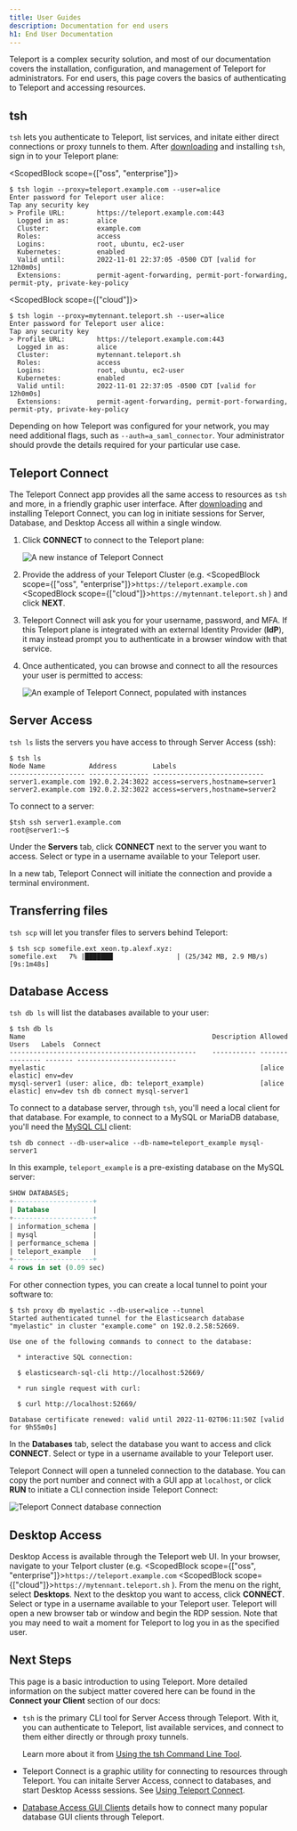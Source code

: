 ```yaml
---
title: User Guides
description: Documentation for end users
h1: End User Documentation
---
```


Teleport is a complex security solution, and most of our documentation covers
the installation, configuration, and management of Teleport for administrators.
For end users, this page covers the basics of authenticating to Teleport and
accessing resources.

## tsh

`tsh` lets you authenticate to Teleport, list services, and initate either
direct connections or proxy tunnels to them. After [downloading](/downloads)
and installing `tsh`, sign in to your Teleport plane:

<ScopedBlock scope={["oss", "enterprise"]}>

```code
$ tsh login --proxy=teleport.example.com --user=alice
Enter password for Teleport user alice:
Tap any security key
> Profile URL:        https://teleport.example.com:443
  Logged in as:       alice
  Cluster:            example.com
  Roles:              access
  Logins:             root, ubuntu, ec2-user
  Kubernetes:         enabled
  Valid until:        2022-11-01 22:37:05 -0500 CDT [valid for 12h0m0s]
  Extensions:         permit-agent-forwarding, permit-port-forwarding, permit-pty, private-key-policy
```

</ScopedBlock>

<ScopedBlock scope={["cloud"]}>

```code
$ tsh login --proxy=mytennant.teleport.sh --user=alice
Enter password for Teleport user alice:
Tap any security key
> Profile URL:        https://teleport.example.com:443
  Logged in as:       alice
  Cluster:            mytennant.teleport.sh
  Roles:              access
  Logins:             root, ubuntu, ec2-user
  Kubernetes:         enabled
  Valid until:        2022-11-01 22:37:05 -0500 CDT [valid for 12h0m0s]
  Extensions:         permit-agent-forwarding, permit-port-forwarding, permit-pty, private-key-policy
```

</ScopedBlock>

Depending on how Teleport was configured for your network, you may need
additional flags, such as `--auth=a_saml_connector`. Your administrator should
provde the details required for your particular use case.

## Teleport Connect

The Teleport Connect app provides all the same access to resources as `tsh` and
more, in a friendly graphic user interface. After
[downloading](https://goteleport.com/download/) and installing Teleport Connect,
you can log in initiate sessions for Server, Database, and Desktop Access all
within a single window.

1. Click **CONNECT** to connect to the Teleport plane:

   ![A new instance of Teleport Connect](../img/teleport-connect-init.png)

2. Provide the address of your Teleport Cluster (e.g. 
<ScopedBlock scope={["oss", "enterprise"]}>`https://teleport.example.com`</ScopedBlock>
<ScopedBlock scope={["cloud"]}>`https://mytennant.teleport.sh`</ScopedBlock>
) and click **NEXT**.

3. Teleport Connect will ask you for your username, password, and MFA. If this
Teleport plane is integrated with an external Identity Provider (**IdP**), it
may instead prompt you to authenticate in a browser window with that service.

4. Once authenticated, you can browse and connect to all the resources your
user is permitted to access:

   ![An example of Teleport Connect, populated with instances](../img/use-teleport/connect-ui-overview.png)

## Server Access

<Tabs>
<TabItem label="tsh">

`tsh ls` lists the servers you have access to through Server Access (ssh):

```code
$ tsh ls
Node Name           Address         Labels                       
------------------- --------------- ---------------------------- 
server1.example.com 192.0.2.24:3022 access=servers,hostname=server1
server2.example.com 192.0.2.32:3022 access=servers,hostname=server2
```

To connect to a server:

```code
$tsh ssh server1.example.com
root@server1:~$
```

</TabItem>
<TabItem label="Teleport Connect">

Under the **Servers** tab, click **CONNECT** next to the server you want to
access. Select or type in a username available to your Teleport user.

In a new tab, Teleport Connect will initiate the connection and provide a terminal environment.

</TabItem>
</Tabs>

## Transferring files

`tsh scp` will let you transfer files to servers behind Teleport:

```code
$ tsh scp somefile.ext xeon.tp.alexf.xyz:
somefile.ext   7% |███████                | (25/342 MB, 2.9 MB/s) [9s:1m48s]
```

## Database Access

<Tabs>
<TabItem label="tsh">

`tsh db ls` will list the databases available to your user:

```code
$ tsh db ls
Name                                               Description Allowed Users   Labels  Connect
-----------------------------------------------    ----------- --------------- ------- -------------------------
myelastic                                                      [alice elastic] env=dev
mysql-server1 (user: alice, db: teleport_example)              [alice elastic] env=dev tsh db connect mysql-server1
```

To connect to a database server, through `tsh`, you'll need a local client for
that database. For example, to connect to a MySQL or MariaDB database, you'll
need the [MySQL CLI](https://dev.mysql.com/doc/refman/8.0/en/mysql.html) client:

```code
tsh db connect --db-user=alice --db-name=teleport_example mysql-server1 
```

In this example, `teleport_example` is a pre-existing database on the MySQL server:

```sql
SHOW DATABASES;
+--------------------+
| Database           |
+--------------------+
| information_schema |
| mysql              |
| performance_schema |
| teleport_example   |
+--------------------+
4 rows in set (0.09 sec)
```

For other connection types, you can create a local tunnel to point your software to:

```code
$ tsh proxy db myelastic --db-user=alice --tunnel
Started authenticated tunnel for the Elasticsearch database "myelastic" in cluster "example.come" on 192.0.2.58:52669.

Use one of the following commands to connect to the database:

  * interactive SQL connection:

  $ elasticsearch-sql-cli http://localhost:52669/

  * run single request with curl:

  $ curl http://localhost:52669/

Database certificate renewed: valid until 2022-11-02T06:11:50Z [valid for 9h55m0s]
```

</TabItem>
<TabItem label="Teleport Connect">

In the **Databases** tab, select the database you want to access and click
**CONNECT**. Select or type in a username available to your Teleport user.

Teleport Connect will open a tunneled connection to the database. You can copy the port number and connect with a GUI app at `localhost`, or click **RUN** to initiate a CLI connection inside Teleport Connect:

![Teleport Connect database connection](../img/teleport-connect-mysql.png)

</TabItem>
</Tabs>

## Desktop Access

Desktop Access is available through the Teleport web UI. In your browser,
navigate to your Telport cluster (e.g. 
<ScopedBlock scope={["oss", "enterprise"]}>`https://teleport.example.com`</ScopedBlock>
<ScopedBlock scope={["cloud"]}>`https://mytennant.teleport.sh`</ScopedBlock>
). From the menu on the right, select **<Icon name="desktop" inline={true} size="sm"/>
Desktops**. Next to the desktop you want to access, click **CONNECT**. Select
or type in a username available to your Teleport user. Teleport will open a new
browser tab or window and begin the RDP session. Note that you may need to wait
a moment for Teleport to log you in as the specified user.

## Next Steps

This page is a basic introduction to using Teleport. More detailed information
on the subject matter covered here can be found in the **Connect your Client**
section of our docs:

- `tsh` is the primary CLI tool for Server Access through Teleport. With it,
you can authenticate to Teleport, list available services, and connect to them
either directly or through proxy tunnels.

    Learn more about it from [Using the tsh Command Line Tool](./connect-your-client/tsh.mdx).

- Teleport Connect is a graphic utility for connecting to resources through
Teleport. You can initaite Server Access, connect to databases, and start
Desktop Acesss sessions. See [Using Teleport Connect](./connect-your-client/teleport-connect.mdx).

- [Database Access GUI Clients](./connect-your-client/gui-clients.mdx) details
how to connect many popular database GUI clients through Teleport.